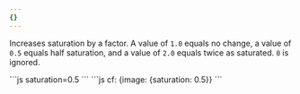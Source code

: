 ```yaml
---
{}
---
```


Increases saturation by a factor. A value of `1.0` equals no change, a value of `0.5` equals half saturation, and a value of `2.0` equals twice as saturated. `0` is ignored.

<Tabs>
  <TabItem label="URL format">
    ```js 
    saturation=0.5
    ```
  </TabItem>
  <TabItem label="Workers">
  ```js 
  cf: {image: {saturation: 0.5}}
  ```
  </TabItem>
</Tabs>